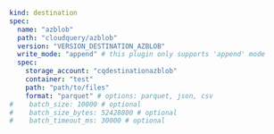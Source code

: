 ```yaml copy
kind: destination
spec:
  name: "azblob"
  path: "cloudquery/azblob"
  version: "VERSION_DESTINATION_AZBLOB"
  write_mode: "append" # this plugin only supports 'append' mode
  spec:
    storage_account: "cqdestinationazblob"
    container: "test"
    path: "path/to/files"
    format: "parquet" # options: parquet, json, csv
#    batch_size: 10000 # optional
#    batch_size_bytes: 52428800 # optional
#    batch_timeout_ms: 30000 # optional
```